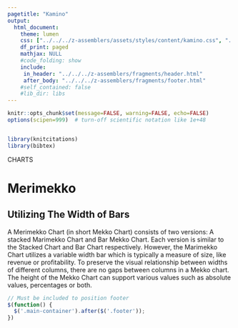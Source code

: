 ```yaml
---
pagetitle: "Kamino"
output: 
  html_document:
    theme: lumen
    css: ["../../../z-assemblers/assets/styles/content/kamino.css", "../../../z-assemblers/assets/icons/line-awesome/css/line-awesome.css"]
    df_print: paged
    mathjax: NULL
    #code_folding: show
    include:
     in_header: "../../../z-assemblers/fragments/header.html"
     after_body: "../../../z-assemblers/fragments/footer.html"
    #self_contained: false
    #lib_dir: libs
---
```


```r

knitr::opts_chunk$set(message=FALSE, warning=FALSE, echo=FALSE)
options(scipen=999)  # turn-off scientific notation like 1e+48


library(knitcitations)
library(bibtex)

```

<div class="activity">
CHARTS  
</div>

# Merimekko 
## Utilizing The Width of Bars


A Merimekko Chart (in short Mekko Chart) consists of two versions: A stacked Marimekko Chart and Bar Mekko Chart. Each version is similar to the Stacked Chart and Bar Chart respectively. However, the Marimekko Chart utilizes a variable width bar which is typically a measure of size, like revenue or profitability. To preserve the visual relationship between widths of different columns, there are no gaps between columns in a Mekko chart.  The height of the Mekko Chart can support various values such as absolute values, percentages or both.






```js

// Must be included to position footer
$(function() {
  $('.main-container').after($('.footer'));
})

```


